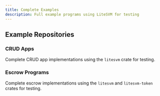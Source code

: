 ```yaml
---
title: Complete Examples
description: Full example programs using LiteSVM for testing
---
```



## Example Repositories

<div className="pt-1 px-6 pb-6 bg-gray-50/50 dark:bg-gray-900/30 rounded-lg border border-gray-200/50 dark:border-gray-800/50">

### CRUD Apps

Complete CRUD app implementations using the `litesvm` crate for testing.

<Cards>
  <Card
    title="Anchor CRUD App"
    description="Native Solana escrow program using the lightweight Pinocchio framework with comprehensive LiteSVM tests"
    href="https://github.com/LiteSVM/litesvm-pinocchio-escrow-example"
  />
  <Card
    title="Native CRUD App"
    description="Full-featured escrow implementation using the Anchor framework with extensive LiteSVM test coverage"
    href="https://github.com/LiteSVM/litesvm-anchor-escrow-example"
  />
</Cards>

</div>

<div className="pt-1 px-6 pb-6 bg-gray-50/50 dark:bg-gray-900/30 rounded-lg border border-gray-200/50 dark:border-gray-800/50 mt-6">

### Escrow Programs

Complete escrow implementations using the `litesvm` and `litesvm-token` crates for testing.

<Cards>
  <Card
    title="Pinocchio Escrow"
    description="Native Solana escrow program using the lightweight Pinocchio framework with comprehensive LiteSVM tests"
    href="https://github.com/LiteSVM/litesvm-pinocchio-escrow-example"
  />
  <Card
    title="Anchor Escrow"
    description="Full-featured escrow implementation using the Anchor framework with extensive LiteSVM test coverage"
    href="https://github.com/LiteSVM/litesvm-anchor-escrow-example"
  />
</Cards>

</div>
